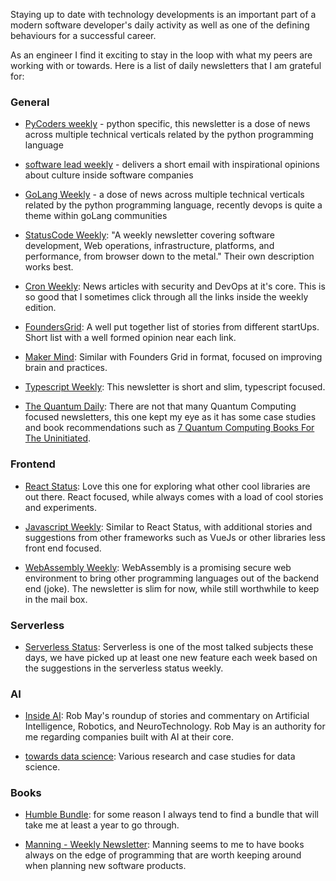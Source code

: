 
Staying up to date with technology developments is an important part of a modern software 
developer's daily activity as well as one of the defining behaviours for a successful
career.

As an engineer I find it exciting to stay in the loop with what my peers are working with or towards.
Here is a list of daily newsletters that I am grateful for:

### General

- [PyCoders weekly](https://pycoders.com/) - python specific, this newsletter is 
a dose of news across multiple technical verticals related by the python programming 
language 

- [software lead weekly](https://softwareleadweekly.com/) - delivers a short email 
with inspirational opinions about culture inside software companies

- [GoLang Weekly](https://golangweekly.com/) - a dose of news across multiple technical verticals related by the python
 programming language, recently devops is quite a theme within goLang communities
 
- [StatusCode Weekly](https://weekly.statuscode.com/): "A weekly newsletter covering
software development, Web operations, infrastructure, platforms, and performance,
 from browser down to the metal." Their own description works best.
 
- [Cron Weekly](https://ma.ttias.be/cronweekly/issue-135/?via=newsletter): News articles
with security and DevOps at it's core. This is so good that I sometimes click through
all the links inside the weekly edition.

- [FoundersGrid](https://smash.vc/startup-newsletter/): A well put together list of
stories from different startUps. Short list with a well formed opinion near each link.

- [Maker Mind](https://us15.campaign-archive.com/home/?u=3463f6d8dc11321cc468d9f9c&id=d634852cd6): 
Similar with Founders Grid in format, focused on improving brain and practices.

- [Typescript Weekly](https://www.typescript-weekly.com/): This newsletter is
short and slim, typescript focused.

- [The Quantum Daily](https://thequantumdaily.com): There are not that many Quantum Computing focused
newsletters, this one kept my eye as it has some case studies and book recommendations 
such as [7 Quantum Computing Books For The Uninitiated](https://thequantumdaily.com/2020/05/15/7-quantum-computing-books-for-the-uninitiated/).

### Frontend
 
- [React Status](https://react.statuscode.com/): Love this one for exploring 
what other cool libraries are out there. React focused, while always comes with a load
of cool stories and experiments. 

- [Javascript Weekly](https://javascriptweekly.com/): Similar to React Status, with
additional stories and suggestions from other frameworks such as VueJs 
or other libraries less front end focused.

- [WebAssembly Weekly](https://wasmweekly.news/): WebAssembly is a promising secure
web environment to bring other programming languages out of the backend end (joke).
The newsletter is slim for now, while still worthwhile to keep in the mail box. 

### Serverless

- [Serverless Status](https://serverless.email/issues): Serverless is one of the most
talked subjects these days, we have picked up at least one new feature each week
based on the suggestions in the serverless status weekly.

### AI

- [Inside AI](https://inside.com/ai): Rob May's roundup of stories and commentary
on Artificial Intelligence, Robotics, and NeuroTechnology. Rob May is an authority
for me regarding companies built with AI at their core.

- [towards data science](https://towardsdatascience.com): Various research and case
 studies for data science.

### Books

- [Humble Bundle](https://www.humblebundle.com): for some reason I always 
tend to find a bundle that will take me at least a year to go through.

- [Manning - Weekly Newsletter](https://www.manning.com): Manning seems to me to have
books always on the edge of programming that are worth keeping around when planning
new software products.
